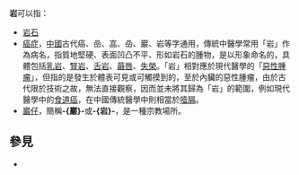 '''岩'''可以指：
* [[岩石|岩石]]
* [[癌症|癌症]]，[[中國|中國]]古代癌、嵒、嵓、喦、巖、岩等字通用，傳統中醫學常用「岩」作為病名，指質地堅硬、表面凹凸不平、形如岩石的腫物，是以形象命名的，具體包括[[乳岩|乳岩]]、[[腎岩|腎岩]]、[[舌岩|舌岩]]、[[繭唇|繭唇]]、[[失榮|失榮]]。「岩」相對應於現代醫學的「[[惡性腫瘤|惡性腫瘤]]」，但指的是發生於體表可見或可觸摸到的，至於內臟的惡性腫瘤，由於古代限於技術之故，無法直接觀察，因而並未將其歸為「岩」的範圍，例如現代醫學中的[[食道癌|食道癌]]，在中國傳統醫學中則相當於[[噎膈|噎膈]]。
* [[巖仔|巖仔]]，簡稱'''-{巖}-'''或'''-{岩}-'''，是一種宗教場所。

== 參見 ==
* {{Lookfrom}}

{{disambig|Y岩|Cat=一字消歧义}}